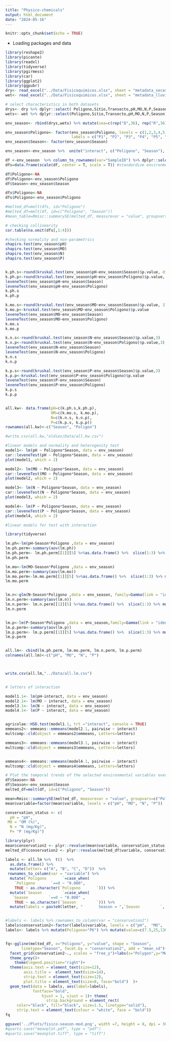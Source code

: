```yaml
---
title: "Physico-chemicals"
output: html_document
date: "2024-05-16"
---
```


```r
knitr::opts_chunk$set(echo = TRUE)
```

- Loading packages and data    
```r
library(reshape2)
library(picante)
library(readxl)
library(tidyverse)
library(pgirmess)
library(car)
library(ggplot2)
library(ggpubr)
dry<- read_excel("../Data/Fisicoquimicos.xlsx", sheet = "metadata_secas_all") %>% mutate(Season="Dry")
wet<- read_excel("../Data/Fisicoquimicos.xlsx", sheet = "metadata_lluvias_all") %>% mutate(Season="Wet")

# select characteristics in both datasets
drys<- dry %>% dplyr::select( Poligono,Sitio,Transecto,pH,MO,N,P,Season)
wets<- wet %>% dplyr::select(Poligono,Sitio,Transecto,pH,MO,N,P,Season)

env_season<- rbind(drys,wets) %>% mutate(sea=c(rep("D",36), rep("R",36))) %>% unite("SampleID", c("Poligono", "Sitio", "Transecto", "sea"),remove = F, sep = "")

env_season$Poligono<- factor(env_season$Poligono, levels = c(1,2,3,4,5,6),
                             labels = c("P1", "P2", "P3", "P4", "P5", "P6"))
env_season$Season<- factor(env_season$Season)

env_season<-env_season %>%  unite("interact", c("Poligono", "Season"), remove = F)

df <-env_season  %>% column_to_rownames(var="SampleID") %>% dplyr::select(pH,MO,N,P)
dfs=data.frame(scale(df, center = T, scale = T)) #standardize environmental data

df$Poligono<-NA
df$Poligono<-env_season$Poligono
df$Season<-env_season$Season

dfs$Poligono<-NA
dfs$Poligono<-env_season$Poligono

#melted_df=melt(dfs, id="Poligono")
#melted_df=melt(df, id=c("Poligono", "Season"))
#mean_table=Rmisc::summarySE(melted_df, measurevar = "value", groupvars=c("variable","Poligono", "Season"), na.rm = T)

# checking collinearity
cor.table(na.omit(dfs[,1:4]))
```


```r
#checking normality and non-parametrics
shapiro.test(env_season$pH)
shapiro.test(env_season$MO)
shapiro.test(env_season$N)
shapiro.test(env_season$P)


k.ph.s<-round(kruskal.test(env_season$pH~env_season$Season)$p.value, digits = 3)
k.ph.p<-round(kruskal.test(env_season$pH~env_season$Poligono)$p.value, digits = 3)
leveneTest(env_season$pH~env_season$Season)
leveneTest(env_season$pH~env_season$Poligono)
k.ph.s
k.ph.p

k.mo.s<-round(kruskal.test(env_season$MO~env_season$Season)$p.value, 3)
k.mo.p<-kruskal.test(env_season$MO~env_season$Poligono)$p.value
leveneTest(env_season$MO~env_season$Season)
leveneTest(env_season$MO~env_season$Poligono)
k.mo.s
k.mo.p

k.n.s<-round(kruskal.test(env_season$N~env_season$Season)$p.value,3)
k.n.p<-round(kruskal.test(env_season$N~env_season$Poligono)$p.value,3)
leveneTest(env_season$N~env_season$Season)
leveneTest(env_season$N~env_season$Poligono)
k.n.s
k.n.p

k.p.s<-round(kruskal.test(env_season$P~env_season$Season)$p.value,3)
k.p.p<-kruskal.test(env_season$P~env_season$Poligono)$p.value
leveneTest(env_season$P~env_season$Season)
leveneTest(env_season$P~env_season$Poligono)
k.p.s
k.p.p


all.kw<- data.frame(pH=c(k.ph.s,k.ph.p),
                    OM=c(k.mo.s, k.mo.p),
                    N=c(k.n.s, k.n.p),
                    P=c(k.p.s, k.p.p))
rownames(all.kw)<-c("Season", "Poligon")

#write.csv(all.kw,"oldies/Data/all.kw.csv")
```


```r
#linear models and normality and heterogenity test
model1<- lm(pH ~ Poligono*Season, data = env_season)
car::leveneTest(pH ~ Poligono*Season, data = env_season)
plot(model1, which = 2)

model2<- lm(MO ~ Poligono*Season, data = env_season)
car::leveneTest(MO ~ Poligono*Season, data = env_season)
plot(model2, which = 2)

model3<- lm(N ~ Poligono*Season, data = env_season)
car::leveneTest(N ~ Poligono*Season, data = env_season)
plot(model3, which = 2)

model4<- lm(P ~ Poligono*Season, data = env_season)
car::leveneTest(P ~ Poligono*Season, data = env_season)
plot(model4, which = 2)
```


```r
#linear models for test with interaction

library(tidyverse)

lm.ph<-lm(pH~Season*Poligono ,data = env_season)
lm.ph.perm<-summary(aov(lm.ph))
lm.ph.perm<- lm.ph.perm[[1]][5] %>%as.data.frame() %>%  slice(1:3) %>% mutate_if(is.numeric, ~round(.,digits = 3))
lm.ph.perm

lm.mo<-lm(MO~Season*Poligono ,data = env_season)
lm.mo.perm<-summary(aov(lm.mo))
lm.mo.perm<-lm.mo.perm[[1]][5] %>%as.data.frame() %>%  slice(1:3) %>% mutate_if(is.numeric, ~round(.,digits = 3))
lm.mo.perm


lm.n<-glm(N~Season*Poligono ,data = env_season, family=Gamma(link = "identity"))
lm.n.perm<-summary(aov(lm.n))
lm.n.perm<- lm.n.perm[[1]][5] %>%as.data.frame() %>%  slice(1:3) %>% mutate_if(is.numeric, ~round(.,digits = 3))
lm.n.perm


lm.p<-lm(P~Season*Poligono ,data = env_season,family=Gamma(link = "identity"))
lm.p.perm<-summary(aov(lm.p))
lm.p.perm<- lm.p.perm[[1]][5] %>%as.data.frame() %>%  slice(1:3) %>% mutate_if(is.numeric, ~round(.,digits = 3))
lm.p.perm


all.lm<- cbind(lm.ph.perm, lm.mo.perm, lm.n.perm, lm.p.perm)
colnames(all.lm)<-c("pH", "MO", "N", "P")



write.csv(all.lm,"../Data/all.lm.csv")



```

```r
# letters of interaction

model1.1<- lm(pH~interact, data = env_season)
model2.1<- lm(MO ~ interact, data = env_season)
model3.1<- lm(N ~ interact, data = env_season)
model4.1<- lm(P ~ interact, data = env_season)


agricolae::HSD.test(model1.1, trt ="interact", console = TRUE)
emmeans2<- emmeans::emmeans(model2.1, pairwise ~ interact)
multcomp::cld(object = emmeans2$emmeans, Letters=letters)

emmeans3<- emmeans::emmeans(model3.1, pairwise ~ interact)
multcomp::cld(object = emmeans3$emmeans, Letters=letters)


emmeans4<- emmeans::emmeans(model4.1, pairwise ~ interact)
multcomp::cld(object = emmeans4$emmeans, Letters=letters)


```


```r
# Plot the temporal trends of the selected environmental variables over time
df$Season<-NA
df$Season<-env_season$Season
melted_df=melt(df, id=c("Poligono", "Season"))

mean=Rmisc::summarySE(melted_df, measurevar = "value", groupvars=c("Poligono","variable", "Season"), na.rm = T)
mean$variable=factor(mean$variable, levels = c("pH", "MO", "N", "P"))

conservation_status <- c(
  pH = "pH",
 MO = "OM (%)",
  N = "N (mg/Kg)",
  P= "P (mg/Kg)")

library(plyr)
mean$conservation2 <- plyr::revalue(mean$variable, conservation_status)
melted_df$conservation2 <- plyr::revalue(melted_df$variable, conservation_status)

labels <- all.lm %>%  t()  %>% 
  as.data.frame() %>%
  mutate(letter= c("A", "B", "C", "D"))  %>%
 rownames_to_column(var = "variable") %>%
  mutate(`Poligono       `=case_when(
    `Poligono       `==0 ~ "0.000",
    TRUE ~ as.character(`Poligono       `))) %>%
  mutate(`Season         `=case_when(
   `Season         `==0 ~ "0.000" ,
    TRUE ~ as.character(`Season         `))) %>% 
  mutate(labels = paste0(letter, "       Season = ",`Season         `, ", Polygon = ", `Poligono       `, ", Season:Polygon = ", signif(`Season:Poligono`, digits = 3)))


#labels <- labels %>% rownames_to_column(var = "conservation2")
labels$conservation2<-factor(labels$variable, levels = c("pH",  "MO",  "N", "P"), labels =c("pH",  "OM (%)",  "N (mg/Kg)", "P (mg/Kg)") )
labels<- labels %>% mutate(Poligono="P6") %>% mutate(value=c(7.5,25,130,80))


fq<-ggline(melted_df, x="Poligono", y="value", shape = "Season", 
       linetype="Season", facet.by = "conservation2", add = "mean_sd")+
  facet_grid(conservation2~., scales = "free_y")+labs(x="Polygon",y="Mean±SD")+
  theme_grey()+
    theme(legend.position="right")+
  theme(axis.text = element_text(size=12),
        axis.title =  element_text(size=14),
        strip.text = element_text(size=12),
        plot.title = element_text(size=8, face="bold")  )+
  geom_text(data = labels, aes(label=labels),
            fontface="bold",
                hjust = 1, vjust = 1)+ theme(
                  strip.background = element_rect(
     color="black", fill="black", size=1.5, linetype="solid"),
     strip.text = element_text(colour = "white", face = "bold"))
fq

ggsave('../Plots/fisico-season-mod.png', width =7, height = 8, dpi = 300, plot =fq)
#quartz.save("meanplot.pdf", type = "pdf") 
#quartz.save("meanplot.tiff", type = "tiff")

```




